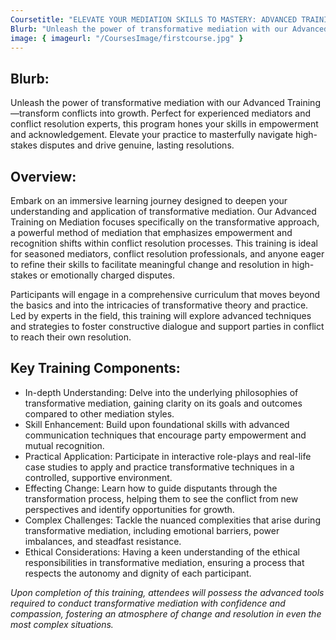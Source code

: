 ```yaml
---
Coursetitle: "ELEVATE YOUR MEDIATION SKILLS TO MASTERY: ADVANCED TRAINING IN TRANSFORMATIVE MEDIATION"
Blurb: "Unleash the power of transformative mediation with our Advanced Training—transform conflicts into growth. Perfect for experienced mediators and conflict resolution experts, this program hones your skills in empowerment and acknowledgement. Elevate your practice to masterfully navigate high-stakes disputes and drive genuine, lasting resolutions."
image: { imageurl: "/CoursesImage/firstcourse.jpg" }
---
```


## Blurb:

Unleash the power of transformative mediation with our Advanced Training—transform conflicts into growth. Perfect for experienced mediators and conflict resolution experts, this program hones your skills in empowerment and acknowledgement. Elevate your practice to masterfully navigate high-stakes disputes and drive genuine, lasting resolutions.

## Overview:

Embark on an immersive learning journey designed to deepen your understanding and application of transformative mediation. Our Advanced Training on Mediation focuses specifically on the transformative approach, a powerful method of mediation that emphasizes empowerment and recognition shifts within conflict resolution processes. This training is ideal for seasoned mediators, conflict resolution professionals, and anyone eager to refine their skills to facilitate meaningful change and resolution in high-stakes or emotionally charged disputes.

Participants will engage in a comprehensive curriculum that moves beyond the basics and into the intricacies of transformative theory and practice. Led by experts in the field, this training will explore advanced techniques and strategies to foster constructive dialogue and support parties in conflict to reach their own resolution.

## Key Training Components:

- In-depth Understanding: Delve into the underlying philosophies of transformative mediation, gaining clarity on its goals and outcomes compared to other mediation styles.
- Skill Enhancement: Build upon foundational skills with advanced communication techniques that encourage party empowerment and mutual recognition.
- Practical Application: Participate in interactive role-plays and real-life case studies to apply and practice transformative techniques in a controlled, supportive environment.
- Effecting Change: Learn how to guide disputants through the transformation process, helping them to see the conflict from new perspectives and identify opportunities for growth.
- Complex Challenges: Tackle the nuanced complexities that arise during transformative mediation, including emotional barriers, power imbalances, and steadfast resistance.
- Ethical Considerations: Having a keen understanding of the ethical responsibilities in transformative mediation, ensuring a process that respects the autonomy and dignity of each participant.

_Upon completion of this training, attendees will possess the advanced tools required to conduct transformative mediation with confidence and compassion, fostering an atmosphere of change and resolution in even the most complex situations._
